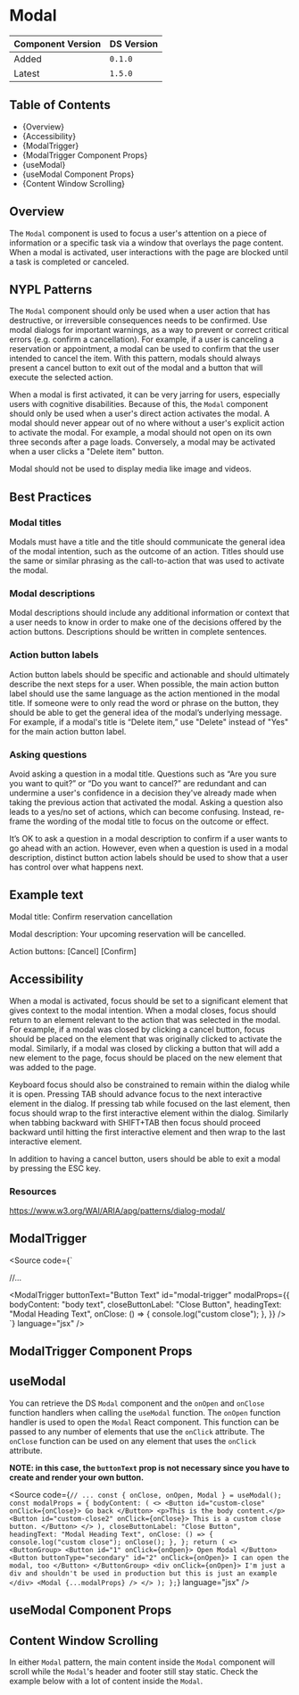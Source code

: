 

<Meta of={ModalStories} />

# Modal

| Component Version | DS Version |
| ----------------- | ---------- |
| Added             | `0.1.0`    |
| Latest            | `1.5.0`    |

## Table of Contents

- {<Link href="#overview" target="_self">Overview</Link>}
- {<Link href="#accessibility" target="_self">Accessibility</Link>}
- {<Link href="#modaltrigger" target="_self">ModalTrigger</Link>}
- {<Link href="#modaltrigger-component-props" target="_self">ModalTrigger Component Props</Link>}
- {<Link href="#usemodal" target="_self">useModal</Link>}
- {<Link href="#usemodal-component-props" target="_self">useModal Component Props</Link>}
- {<Link href="#content-window-scrolling" target="_self">Content Window Scrolling</Link>}

## Overview

The `Modal` component is used to focus a user's attention on a piece of information or a specific task via a window
that overlays the page content. When a modal is activated, user interactions with the page are blocked until a task is
completed or canceled.

## NYPL Patterns

The `Modal` component should only be used when a user action that has destructive, or irreversible consequences needs
to be confirmed. Use modal dialogs for important warnings, as a way to prevent or correct critical errors (e.g.
confirm a cancellation). For example, if a user is canceling a reservation or appointment, a modal can be used to
confirm that the user intended to cancel the item. With this pattern, modals should always present a cancel button to
exit out of the modal and a button that will execute the selected action.

When a modal is first activated, it can be very jarring for users, especially users with cognitive disabilities.
Because of this, the `Modal` component should only be used when a user's direct action activates the modal.
A modal should never appear out of no where without a user's explicit action to activate the modal.
For example, a modal should not open on its own three seconds after a page loads. Conversely, a modal may be activated
when a user clicks a "Delete item" button.

Modal should not be used to display media like image and videos.

## Best Practices

### Modal titles

Modals must have a title and the title should communicate the general idea of the modal intention, such as the outcome
of an action.  Titles should use the same or similar phrasing as the call-to-action that was used to activate the modal.

### Modal descriptions

Modal descriptions should include any additional information or context that a user needs to know in order to make one
of the decisions offered by the action buttons. Descriptions should be written in complete sentences.

### Action button labels

Action button labels should be specific and actionable and should ultimately describe the next steps for a user.
When possible, the main action button label should use the same language as the action mentioned in the modal title.
If someone were to only read the word or phrase on the button, they should be able to get the general idea of the
modal’s underlying message. For example, if a modal's title is “Delete item,” use "Delete" instead of "Yes" for the
main action button label.

### Asking questions

Avoid asking a question in a modal title. Questions such as “Are you sure you want to quit?” or “Do you want to cancel?”
are redundant and can undermine a user's confidence in a decision they've already made when taking the previous action
that activated the modal.  Asking a question also leads to a yes/no set of actions, which can become confusing. Instead,
re-frame the wording of the modal title to focus on the outcome or effect.

It’s OK to ask a question in a modal description to confirm if a user wants to go ahead with an action.
However, even when a question is used in a modal description, distinct button action labels should be used to show that
a user has control over what happens next.

## Example text

Modal title: Confirm reservation cancellation

Modal description: Your upcoming reservation will be cancelled.

Action buttons: [Cancel] [Confirm]

## Accessibility

When a modal is activated, focus should be set to a significant element that gives context to the modal intention.
When a modal closes, focus should return to an element relevant to the action that was selected in the modal.
For example, if a modal was closed by clicking a cancel button, focus should be placed on the element that was
originally clicked to activate the modal. Similarly, if a modal was closed by clicking a button that will add a new
element to the page, focus should be placed on the new element that was added to the page.

Keyboard focus should also be constrained to remain within the dialog while it is open. Pressing TAB should advance
focus to the next interactive element in the dialog. If pressing tab while focused on the last element, then focus
should wrap to the first interactive element within the dialog. Similarly when tabbing backward with SHIFT+TAB then
focus should proceed backward until hitting the first interactive element and then wrap to the last interactive element.

In addition to having a cancel button, users should be able to exit a modal by pressing the ESC key.

### Resources

https://www.w3.org/WAI/ARIA/apg/patterns/dialog-modal/

## ModalTrigger

<Description of={ModalTrigger} />

<Source
  code={`

//...

<ModalTrigger
  buttonText="Button Text"
  id="modal-trigger"
  modalProps={{
    bodyContent: "body text",
    closeButtonLabel: "Close Button",
    headingText: "Modal Heading Text",
    onClose: () => {
      console.log("custom close");
    },
  }}
/>
`} language="jsx" />

## ModalTrigger Component Props

<Canvas of={ModalStories.WithControls} />

<ArgTypes of={ModalStories.WithControls} />

## useModal

<Description of={useModal} />

You can retrieve the DS `Modal` component and the `onOpen` and `onClose` function
handlers when calling the `useModal` function. The `onOpen` function handler is
used to open the `Modal` React component. This function can be passed to any
number of elements that use the `onClick` attribute. The `onClose` function can
be used on any element that uses the `onClick` attribute.

**NOTE: in this case, the `buttonText` prop is not necessary since you have to
create and render your own button.**

<Source
  code={`
// ...
  const { onClose, onOpen, Modal } = useModal();
  const modalProps = {
    bodyContent: (
      <>
        <Button id="custom-close" onClick={onClose}>
          Go back
        </Button>
        <p>This is the body content.</p>
        <Button id="custom-close2" onClick={onClose}>
          This is a custom close button.
        </Button>
      </>
    ),
    closeButtonLabel: "Close Button",
    headingText: "Modal Heading Text",
    onClose: () => {
      console.log("custom close");
      onClose();
    },
  };
  return (
    <>
      <ButtonGroup>
        <Button id="1" onClick={onOpen}>
          Open Modal
        </Button>
        <Button buttonType="secondary" id="2" onClick={onOpen}>
          I can open the modal, too
        </Button>
      </ButtonGroup>
      <div onClick={onOpen}>
        I'm just a div and shouldn't be used in production but this is just an
        example
      </div>
      <Modal {...modalProps} />
    </>
  );
};
`}
  language="jsx"
/>

## useModal Component Props

<Canvas of={ModalStories.useModalStory} />

## Content Window Scrolling

In either `Modal` pattern, the main content inside the `Modal` component will
scroll while the `Modal`'s header and footer still stay static. Check the
example below with a lot of content inside the `Modal`.

<Canvas of={ModalStories.ContentWindowScrolling} />
